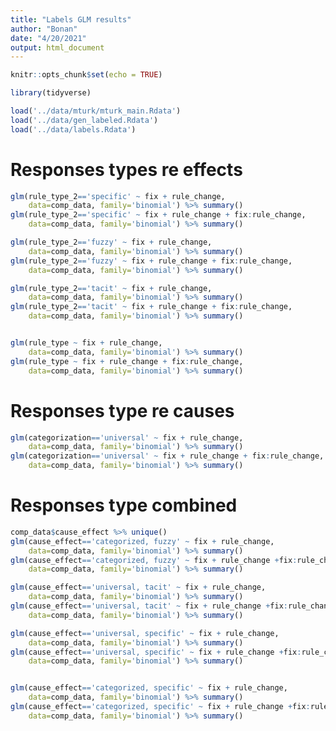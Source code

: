 ```yaml
---
title: "Labels GLM results"
author: "Bonan"
date: "4/20/2021"
output: html_document
---
```


```r
knitr::opts_chunk$set(echo = TRUE)
```

```r
library(tidyverse)

load('../data/mturk/mturk_main.Rdata')
load('../data/gen_labeled.Rdata')
load('../data/labels.Rdata')

```


# Responses types re effects

```r
glm(rule_type_2=='specific' ~ fix + rule_change, 
    data=comp_data, family='binomial') %>% summary()
glm(rule_type_2=='specific' ~ fix + rule_change + fix:rule_change, 
    data=comp_data, family='binomial') %>% summary()

glm(rule_type_2=='fuzzy' ~ fix + rule_change, 
    data=comp_data, family='binomial') %>% summary()
glm(rule_type_2=='fuzzy' ~ fix + rule_change + fix:rule_change, 
    data=comp_data, family='binomial') %>% summary()

glm(rule_type_2=='tacit' ~ fix + rule_change, 
    data=comp_data, family='binomial') %>% summary()
glm(rule_type_2=='tacit' ~ fix + rule_change + fix:rule_change, 
    data=comp_data, family='binomial') %>% summary()


glm(rule_type ~ fix + rule_change, 
    data=comp_data, family='binomial') %>% summary()
glm(rule_type ~ fix + rule_change + fix:rule_change, 
    data=comp_data, family='binomial') %>% summary()
```


# Responses type re causes

```r
glm(categorization=='universal' ~ fix + rule_change, 
    data=comp_data, family='binomial') %>% summary() 
glm(categorization=='universal' ~ fix + rule_change + fix:rule_change, 
    data=comp_data, family='binomial') %>% summary() 
```

# Responses type combined

```r
comp_data$cause_effect %>% unique()
glm(cause_effect=='categorized, fuzzy' ~ fix + rule_change, 
    data=comp_data, family='binomial') %>% summary() 
glm(cause_effect=='categorized, fuzzy' ~ fix + rule_change +fix:rule_change, 
    data=comp_data, family='binomial') %>% summary() 

glm(cause_effect=='universal, tacit' ~ fix + rule_change, 
    data=comp_data, family='binomial') %>% summary() 
glm(cause_effect=='universal, tacit' ~ fix + rule_change +fix:rule_change, 
    data=comp_data, family='binomial') %>% summary() 

glm(cause_effect=='universal, specific' ~ fix + rule_change, 
    data=comp_data, family='binomial') %>% summary() 
glm(cause_effect=='universal, specific' ~ fix + rule_change +fix:rule_change, 
    data=comp_data, family='binomial') %>% summary() 


glm(cause_effect=='categorized, specific' ~ fix + rule_change, 
    data=comp_data, family='binomial') %>% summary() 
glm(cause_effect=='categorized, specific' ~ fix + rule_change +fix:rule_change, 
    data=comp_data, family='binomial') %>% summary() 
```

